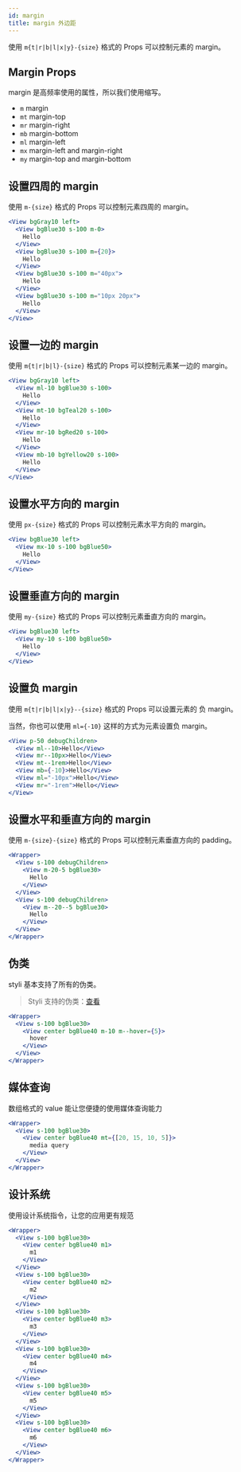 ```yaml
---
id: margin
title: margin 外边距
---
```


使用 `m{t|r|b|l|x|y}-{size}` 格式的 Props 可以控制元素的 margin。

## Margin Props

margin 是高频率使用的属性，所以我们使用缩写。

- `m` margin
- `mt` margin-top
- `mr` margin-right
- `mb` margin-bottom
- `ml` margin-left
- `mx` margin-left and margin-right
- `my` margin-top and margin-bottom

## 设置四周的 margin

使用 `m-{size}` 格式的 Props 可以控制元素四周的 margin。

```jsx live
<View bgGray10 left>
  <View bgBlue30 s-100 m-0>
    Hello
  </View>
  <View bgBlue30 s-100 m={20}>
    Hello
  </View>
  <View bgBlue30 s-100 m="40px">
    Hello
  </View>
  <View bgBlue30 s-100 m="10px 20px">
    Hello
  </View>
</View>
```

## 设置一边的 margin

使用 `m{t|r|b|l}-{size}` 格式的 Props 可以控制元素某一边的 margin。

```jsx live
<View bgGray10 left>
  <View ml-10 bgBlue30 s-100>
    Hello
  </View>
  <View mt-10 bgTeal20 s-100>
    Hello
  </View>
  <View mr-10 bgRed20 s-100>
    Hello
  </View>
  <View mb-10 bgYellow20 s-100>
    Hello
  </View>
</View>
```

## 设置水平方向的 margin

使用 `px-{size}` 格式的 Props 可以控制元素水平方向的 margin。

```jsx live
<View bgBlue30 left>
  <View mx-10 s-100 bgBlue50>
    Hello
  </View>
</View>
```

## 设置垂直方向的 margin

使用 `my-{size}` 格式的 Props 可以控制元素垂直方向的 margin。

```jsx live
<View bgBlue30 left>
  <View my-10 s-100 bgBlue50>
    Hello
  </View>
</View>
```

## 设置负 margin

使用 `m{t|r|b|l|x|y}--{size}` 格式的 Props 可以设置元素的 负 margin。

当然，你也可以使用 `ml={-10}` 这样的方式为元素设置负 margin。

```jsx live
<View p-50 debugChildren>
  <View ml--10>Hello</View>
  <View mr--10px>Hello</View>
  <View mt--1rem>Hello</View>
  <View mb={-10}>Hello</View>
  <View ml="-10px">Hello</View>
  <View mr="-1rem">Hello</View>
</View>
```

## 设置水平和垂直方向的 margin

使用 `m-{size}-{size}` 格式的 Props 可以控制元素垂直方向的 padding。

```jsx live
<Wrapper>
  <View s-100 debugChildren>
    <View m-20-5 bgBlue30>
      Hello
    </View>
  </View>
  <View s-100 debugChildren>
    <View m--20--5 bgBlue30>
      Hello
    </View>
  </View>
</Wrapper>
```

## 伪类

styli 基本支持了所有的伪类。

> Styli 支持的伪类：[查看](/docs/pseudo)

```jsx live
<Wrapper>
  <View s-100 bgBlue30>
    <View center bgBlue40 m-10 m--hover={5}>
      hover
    </View>
  </View>
</Wrapper>
```

## 媒体查询

数组格式的 value 能让您便捷的使用媒体查询能力

```jsx live
<Wrapper>
  <View s-100 bgBlue30>
    <View center bgBlue40 mt={[20, 15, 10, 5]}>
      media query
    </View>
  </View>
</Wrapper>
```

## 设计系统

使用设计系统指令，让您的应用更有规范

```jsx live
<Wrapper>
  <View s-100 bgBlue30>
    <View center bgBlue40 m1>
      m1
    </View>
  </View>
  <View s-100 bgBlue30>
    <View center bgBlue40 m2>
      m2
    </View>
  </View>
  <View s-100 bgBlue30>
    <View center bgBlue40 m3>
      m3
    </View>
  </View>
  <View s-100 bgBlue30>
    <View center bgBlue40 m4>
      m4
    </View>
  </View>
  <View s-100 bgBlue30>
    <View center bgBlue40 m5>
      m5
    </View>
  </View>
  <View s-100 bgBlue30>
    <View center bgBlue40 m6>
      m6
    </View>
  </View>
</Wrapper>
```
